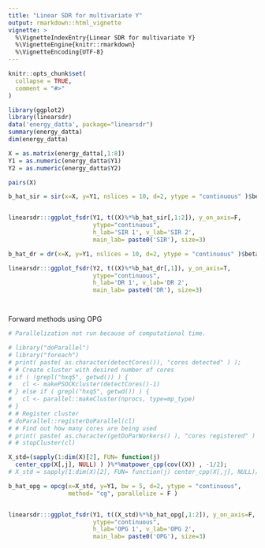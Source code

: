 ```yaml
---
title: "Linear SDR for multivariate Y"
output: rmarkdown::html_vignette
vignette: >
  %\VignetteIndexEntry{Linear SDR for multivariate Y}
  %\VignetteEngine{knitr::rmarkdown}
  %\VignetteEncoding{UTF-8}
---
```


```r
knitr::opts_chunk$set(
  collapse = TRUE,
  comment = "#>"
)
```

```r
library(ggplot2)
library(linearsdr)
data('energy_datta', package="linearsdr")
summary(energy_datta)
dim(energy_datta)

X = as.matrix(energy_datta[,1:8])
Y1 = as.numeric(energy_datta$Y1)
Y2 = as.numeric(energy_datta$Y2)

pairs(X)
```

```r

b_hat_sir = sir(x=X, y=Y1, nslices = 10, d=2, ytype = "continuous" )$beta


linearsdr:::ggplot_fsdr(Y1, t((X)%*%b_hat_sir[,1:2]), y_on_axis=F,
                        ytype="continuous",
                        h_lab='SIR 1', v_lab='SIR 2',
                        main_lab= paste0('SIR'), size=3)


```


```r

b_hat_dr = dr(x=X, y=Y1, nslices = 10, d=2, ytype = "continuous" )$beta

linearsdr:::ggplot_fsdr(Y2, t((X)%*%b_hat_dr[,1]), y_on_axis=T,
                        ytype="continuous",
                        h_lab='DR 1', v_lab='DR 2',
                        main_lab= paste0('DR'), size=3)




```

Forward methods using OPG
```r
# Parallelization not run because of computational time. 

# library("doParallel")
# library("foreach")
# print( paste( as.character(detectCores()), "cores detected" ) );
# # Create cluster with desired number of cores
# if ( !grepl("hxq5", getwd()) ) {
#   cl <- makePSOCKcluster(detectCores()-1)
# } else if ( grepl("hxq5", getwd()) ) {
#   cl <- parallel::makeCluster(nprocs, type=mp_type)
# }
# # Register cluster
# doParallel::registerDoParallel(cl)
# # Find out how many cores are being used
# print( paste( as.character(getDoParWorkers() ), "cores registered" ) )
# # stopCluster(cl)

X_std=(sapply(1:dim(X)[2], FUN= function(j)
  center_cpp(X[,j], NULL) ) )%*%matpower_cpp(cov((X)) , -1/2);
# X_std = sapply(1:dim(X)[2], FUN= function(j) center_cpp(X[,j], NULL)/sd(X[,j]) ) ;

b_hat_opg = opcg(x=X_std, y=Y1, bw = 5, d=2, ytype = "continuous", 
                 method= "cg", parallelize = F )


linearsdr:::ggplot_fsdr(Y1, t((X_std)%*%b_hat_opg[,1:2]), y_on_axis=F,
                        ytype="continuous",
                        h_lab='OPG 1', v_lab='OPG 2',
                        main_lab= paste0('OPG'), size=3)

```
